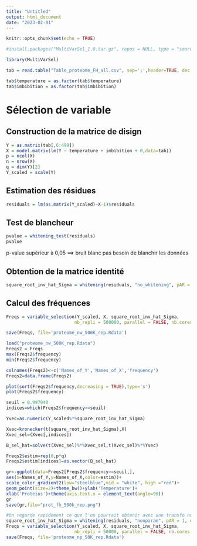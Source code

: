 ---
title: "Untitled"
output: html_document
date: "2023-02-01"
---

```{r setup, include=FALSE}
knitr::opts_chunk$set(echo = TRUE)
```

```{r}
#install.packages("MultiVarSel_1.0.tar.gz", repos = NULL, type = "source")
```
```{r}
library(MultiVarSel)
```

```{r}
tab = read.table("Table_proteome_FH_all.csv", sep=';',header=TRUE, dec = ',')
```

```{r}
tab$temperature = as.factor(tab$temperature)
tab$imbibition = as.factor(tab$imbibition)
```

# Sélection de variable

## Construction de la matrice de disign
```{r}
Y = as.matrix(tab[,6:499])
X = model.matrix(lm(Y ~ temperature + imbibition + 0,data=tab))
p = ncol(X)
n = nrow(X)
q = dim(Y)[2]
Y_scaled = scale(Y)
```

## Estimation des résidues
```{r}
residuals = lm(as.matrix(Y_scaled)~X-1)$residuals
```

## Test de blancheur

```{r}
pvalue = whitening_test(residuals)
pvalue
```
p-value supérieur à 0,05 ==> bruit blanc pas besoin de blanchir les données

## Obtention de la matrice identité
```{r}
square_root_inv_hat_Sigma = whitening(residuals, "no_whitening", pAR = 1, qMA = 0)
```

## Calcul des fréquences
```{r}
Freqs = variable_selection(Y_scaled, X, square_root_inv_hat_Sigma,
                          nb_repli = 500000, parallel = FALSE, nb.cores = 1)
```

```{r}
save(Freqs, file='proteome_nw_500K_rep.Rdata')
```

```{r}
load("proteome_nw_500K_rep.Rdata")
Freqs2 = Freqs
max(Freqs2$frequency)
min(Freqs2$frequency)
```

```{r}
colnames(Freqs2)<-c('Names_of_Y','Names_of_X','frequency')
Freqs2=data.frame(Freqs2)

plot(sort(Freqs2$frequency,decreasing = TRUE),type='s')
plot(Freqs2$frequency)
```

```{r}
seuil = 0.997940
indices=which(Freqs2$frequency>=seuil)

Yvec=as.numeric(Y_scaled%*%square_root_inv_hat_Sigma)

Xvec=kronecker(t(square_root_inv_hat_Sigma),X)
Xvec_sel=(Xvec[,indices])

B_sel_hat=solve(t(Xvec_sel)%*%Xvec_sel,t(Xvec_sel)%*%Yvec)

Freqs2$estim=rep(0,p*q)
Freqs2$estim[indices]=as.vector(B_sel_hat)
```

```{r}
gr<-ggplot(data=Freqs2[Freqs2$frequency>=seuil,],
aes(x=Names_of_Y,y=Names_of_X,color=estim))+
scale_color_gradient2(low="steelblue",mid = "white", high ="red")+
geom_point(size=2)+theme_bw()+ylab('Temperature')+
xlab('Proteins')+theme(axis.text.x = element_text(angle=90))
gr
save(gr,file="prot_fh_500k_rep.png")
```


```{r}
#On regarde rapidement ce que l'on pourrait obtenir avec une transfo non paramétrique
square_root_inv_hat_Sigma = whitening(residuals, "nonparam", pAR = 1, qMA = 0)
Freqs = variable_selection(Y_scaled, X, square_root_inv_hat_Sigma,
                          nb_repli = 50000, parallel = FALSE, nb.cores = 12)
save(Freqs, file='proteome_np_50K_rep.Rdata')
```

